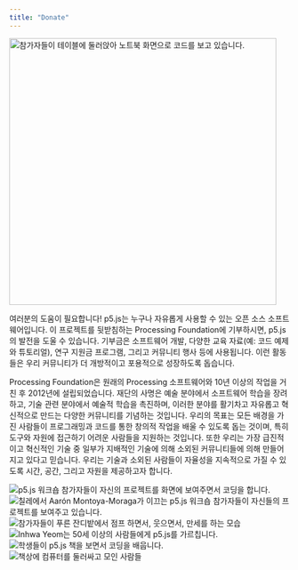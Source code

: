 ```yaml
---
title: "Donate"
---
```


<Image
  src={featuredDonate}
  alt="참가자들이 테이블에 둘러앉아 노트북 화면으로 코드를 보고 있습니다."
  width="480"
  class="max-w-[252px] md:max-w-[312px] lg:max-w-[480px]"
/>

여러분의 도움이 필요합니다! p5.js는 누구나 자유롭게 사용할 수 있는 오픈 소스 소프트웨어입니다. 이 프로젝트를 뒷받침하는 Processing Foundation에 기부하시면, p5.js의 발전을 도울 수 있습니다. 기부금은 소프트웨어 개발, 다양한 교육 자료(예: 코드 예제와 튜토리얼), 연구 지원금 프로그램, 그리고 커뮤니티 행사 등에 사용됩니다. 이런 활동들은 우리 커뮤니티가 더 개방적이고 포용적으로 성장하도록 돕습니다.

<DonorBoxWidget />

Processing Foundation은 원래의 Processing 소프트웨어와 10년 이상의 작업을 거친 후 2012년에 설립되었습니다. 재단의 사명은 예술 분야에서 소프트웨어 학습을 장려하고, 기술 관련 분야에서 예술적 학습을 촉진하며, 이러한 분야를 활기차고 자유롭고 혁신적으로 만드는 다양한 커뮤니티를 기념하는 것입니다. 우리의 목표는 모든 배경을 가진 사람들이 프로그래밍과 코드를 통한 창의적 작업을 배울 수 있도록 돕는 것이며, 특히 도구와 자원에 접근하기 어려운 사람들을 지원하는 것입니다. 또한 우리는 가장 급진적이고 혁신적인 기술 중 일부가 지배적인 기술에 의해 소외된 커뮤니티들에 의해 만들어지고 있다고 믿습니다. 우리는 기술과 소외된 사람들이 자율성을 지속적으로 가질 수 있도록 시간, 공간, 그리고 자원을 제공하고자 합니다.

<div class="mt-xl content-grid [&>*]:col-span-3 [&>*:first-child]:col-span-4 [&>*:last-child]:col-span-4 lg:[&>*:first-child]:col-span-6 lg:[&>*:last-child]:col-span-6 lg:w-[calc(100vw-300px)]">
  <Image src={donate1} alt="p5.js 워크숍 참가자들이 자신의 프로젝트를 화면에 보여주면서 코딩을 합니다."/>
  <Image src={donate2} alt="칠레에서 Aarón Montoya-Moraga가 이끄는 p5.js 워크숍 참가자들이 자신들의 프로젝트를 보여주고 있습니다. "/>
  <Image src={donate3} alt="참가자들이 푸른 잔디밭에서 점프 하면서, 웃으면서, 만세를 하는 모습"/>
  <Image src={donate4} alt="Inhwa Yeom는 50세 이상의 사람들에게 p5.js를 가르칩니다."/>
  <Image src={donate5} alt="학생들이 p5.js 책을 보면서 코딩을 배웁니다."/>
  <Image src={donate6} alt="책상에 컴퓨터를 둘러싸고 모인 사람들"/>
</div >
